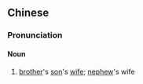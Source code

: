 {{also|姪媳妇}}
==Chinese==
{{zh-forms|s=姪媳妇|alt=侄媳婦|type=12}}

===Pronunciation===
{{zh-pron
|m=zhíxífu
|c=zat6 sik1 fu5
|cat=n
}}

====Noun====
{{zh-noun}}

# [[brother]]'s [[son]]'s [[wife]]; [[nephew]]'s wife